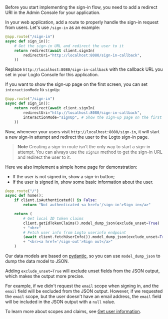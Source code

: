 
<SignInFlowSummary />

Before you start implementing the sign-in flow, you need to add a redirect URI in the Admin Console for your application.

<ConfigureRedirectUri
  figureSrc={redirectUriFigure}
  redirectUri="http://localhost:8080/sign-in-callback"
/>

In your web application, add a route to properly handle the sign-in request from users. Let's use `/sign-in` as an example:

```python
@app.route("/sign-in")
async def sign_in():
    # Get the sign-in URL and redirect the user to it
    return redirect(await client.signIn(
        redirectUri="http://localhost:8080/sign-in-callback",
    ))
```

Replace `http://localhost:8080/sign-in-callback` with the callback URL you set in your Logto Console for this application.

If you want to show the sign-up page on the first screen, you can set `interactionMode` to `signUp`:

```python
@app.route("/sign-in")
async def sign_in():
    return redirect(await client.signIn(
        redirectUri="http://localhost:8080/sign-in-callback",
        interactionMode="signUp", # Show the sign-up page on the first screen
    ))
```

Now, whenever your users visit `http://localhost:8080/sign-in`, it will start a new sign-in attempt and redirect the user to the Logto sign-in page.

> **Note**
> Creating a sign-in route isn't the only way to start a sign-in attempt. You can always use the `signIn` method to get the sign-in URL and redirect the user to it.

Here we also implement a simple home page for demonstration:

- If the user is not signed in, show a sign-in button;
- If the user is signed in, show some basic information about the user.

```python
@app.route("/")
async def home():
    if client.isAuthenticated() is False:
        return "Not authenticated <a href='/sign-in'>Sign in</a>"

    return (
        # Get local ID token claims
        client.getIdTokenClaims().model_dump_json(exclude_unset=True)
        + "<br>"
        # Fetch user info from Logto userinfo endpoint
        (await client.fetchUserInfo()).model_dump_json(exclude_unset=True)
        + "<br><a href='/sign-out'>Sign out</a>"
    )
```

Our data models are based on [pydantic](https://docs.pydantic.dev/), so you can use `model_dump_json` to dump the data model to JSON.

Adding `exclude_unset=True` will exclude unset fields from the JSON output, which makes the output more precise.

For example, if we didn't request the `email` scope when signing in, and the `email` field will be excluded from the JSON output. However, if we requested the `email` scope, but the user doesn't have an email address, the `email` field will be included in the JSON output with a `null` value.

To learn more about scopes and claims, see [Get user information](#get-user-information).
